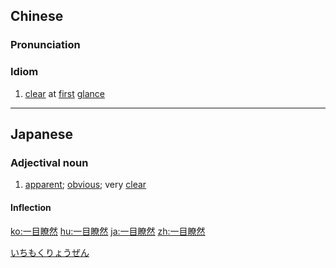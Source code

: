 {{also|一目了然}}
==Chinese==
{{zh-forms|s=一目了然|t2=一目了然|type=22}}

===Pronunciation===
{{zh-pron
|m=一mùliǎorán
|c=jat1 muk6 liu5 jin4
|cat=id
}}

===Idiom===
{{zh-idiom}}

# [[clear]] at [[first]] [[glance]]

----

==Japanese==
{{ja-kanjitab|いち|もく|りょう|ぜん}}

===Adjectival noun===
{{ja-adj|infl=na|いちもくりょうぜん}}

# [[apparent]]; [[obvious]]; very [[clear]]

====Inflection====
{{ja-na|いちもくりょうぜん}}

[[Category:Yojijukugo|いちもくりょうぜん]]

[[ko:一目瞭然]]
[[hu:一目瞭然]]
[[ja:一目瞭然]]
[[zh:一目瞭然]]